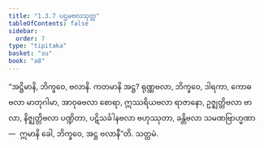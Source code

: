```yaml
---
title: "1.3.7 ပဌမဗလသုတ္တ"
tableOfContents: false
sidebar:
  order: 7
type: "tipitaka"
basket: "su"
book: "a8"
---
```



<DynamicBreadcrumb />

<Division number="27" book="a8" e="ch" v="17" p="58">

<Paragraph number="262" book="a8">
“အဋ္ဌိမာနိ, ဘိက္ခဝေ, ဗလာနိ. ကတမာနိ အဋ္ဌ? ရုဏ္ဏဗလာ, ဘိက္ခဝေ, ဒါရကာ, ကောဓဗလာ မာတုဂါမာ, အာဝုဓဗလာ စောရာ, ဣဿရိယဗလာ ရာဇာနော, ဥဇ္ဈတ္တိဗလာ ဗာလာ, နိဇ္ဈတ္တိဗလာ ပဏ္ဍိတာ, ပဋိသင်္ခါနဗလာ ဗဟုဿုတာ, ခန္တိဗလာ သမဏဗြာဟ္မဏာ—  ဣမာနိ ခေါ, ဘိက္ခဝေ, အဋ္ဌ ဗလာနီ”တိ.

</Paragraph>
</Division>

<Paragraph number="263" type="center" book="a8">
သတ္တမံ.
</Paragraph>